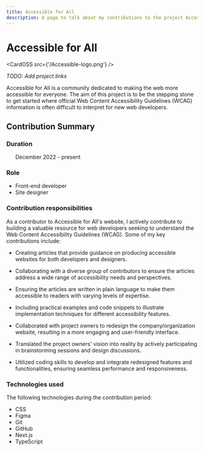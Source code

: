```yaml
---
title: Accessible for All
description: A page to talk about my contributions to the project Accessible for All.
---
```




# Accessible for All

<CardOSS src={'/Accessible-logo.png'} />
<GitHubButton type='GitHub' />

*TODO: Add project links*

Accessible for All is a community dedicated to making the web more accessible for everyone. The aim of this project is to be the stepping stone to get started where official Web Content Accessibility Guidelines (WCAG) information is often difficult to interpret for new web developers.

## Contribution Summary

### Duration
&nbsp;&nbsp;&nbsp;&nbsp;&nbsp;&nbsp;December 2022 - present

### Role
* Front-end developer
* Site designer

### Contribution responsibilities
As a contributor to Accessible for All's website, I actively contribute to building a valuable resource for web developers seeking to understand the Web Content Accessibility Guidelines (WCAG). Some of my key contributions include:
* Creating articles that provide guidance on producing accessible websites for both developers and designers.

* Collaborating with a diverse group of contributors to ensure the articles address a wide range of accessibility needs and perspectives.

* Ensuring the articles are written in plain language to make them accessible to readers with varying levels of expertise.

* Including practical examples and code snippets to illustrate implementation techniques for different accessibility features.

* Collaborated with project owners to redesign the company/organization website, resulting in a more engaging and user-friendly interface.

* Translated the project owners' vision into reality by actively participating in brainstorming sessions and design discussions.

* Utilized coding skills to develop and integrate redesigned features and functionalities, ensuring seamless performance and responsiveness.

### Technologies used

The following technologies during the contribution period:

* CSS
* Figma
* Git
* GitHub
* Next.js
* TypeScript